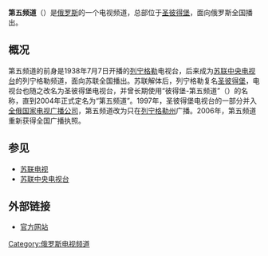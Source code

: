 {{expand|time=2017-02-27T13:41:46+00:00}}
{{unreferenced|time=2017-02-27T13:41:46+00:00}}
{{Infobox TV channel
| name              = 第五频道<br/>{{lang|ru|Пятый канал}}
| logofile          = 5-tv.svg
| logosize          = 150px
| logoalt           = 第五频道的标志
| logo2             =
| launch            = 1938年7月7日
| closed date       =
| picture format    = 16:9 [[576i|576i]] [[SDTV|SDTV]]
| share             =
| share as of       =
| share source      =
| network           = 
| owner             = National Media Group
| slogan            = 
| country           = {{RUS}}
| language          = [[俄语|俄语]]
| broadcast area    = {{RUS}}
| affiliates        =
| headquarters      = {{RUS}}[[圣彼得堡|圣彼得堡]]
| former names      =
| replaced names    =
| replaced by names =
| sister names      = 
| timeshift names   =
| web               = http://www.5-tv.ru
}}
'''第五频道'''（{{lang-ru|Пятый канал}}）是[[俄罗斯|俄罗斯]]的一个电视频道，总部位于[[圣彼得堡|圣彼得堡]]，面向俄罗斯全国播出。

==概况==
第五频道的前身是1938年7月7日开播的[[列宁格勒|列宁格勒]]电视台，后来成为[[苏联中央电视台|苏联中央电视台]]的列宁格勒频道，面向苏联全国播出。苏联解体后，列宁格勒复名[[圣彼得堡|圣彼得堡]]，电视台也随之改名为圣彼得堡电视台，并曾长期使用“彼得堡-第五频道”（{{lang|ru|Петербург–Пятый канал}}）的名称，直到2004年正式定名为“第五频道”。1997年，圣彼得堡电视台的一部分并入[[全俄国家电视广播公司|全俄国家电视广播公司]]，第五频道改为只在[[列宁格勒州|列宁格勒州]]广播。2006年，第五频道重新获得全国广播执照。

==参见==
*[[苏联电视|苏联电视]]
*[[苏联中央电视台|苏联中央电视台]]

==外部链接==
*[http://www.5-tv.ru 官方网站]{{WebCite|url=https://www.webcitation.org/6CYGgnDL4?url=http://www.5-tv.ru/ |date=20121130033507 |dateformat=iso }}{{ru}}

{{Eastern Bloc media|state=autocollapse}}

[[Category:俄罗斯电视频道|Category:俄罗斯电视频道]]